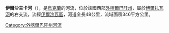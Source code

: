 '''伊爾沙夫卡河'''（{{lang-uk|Іршавка}}），是[[烏克蘭|烏克蘭]]的河流，位於該國西部[[外喀爾巴阡州|外喀爾巴阡州]]，屬於[[博爾扎瓦河|博爾扎瓦河]]的右支流，流經[[伊爾沙瓦區|伊爾沙瓦區]]，河道全長48公里，流域面積346平方公里。

{{DEFAULTSORT:Іршавка}}
[[Category:外喀爾巴阡州河流|Category:外喀爾巴阡州河流]]


{{Ukraine-river-stub}}